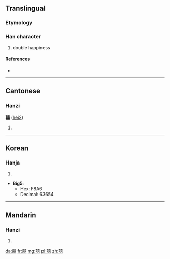 {{commonsrad|30|18}}
==Translingual==

===Etymology===
{{Han compound|喜|喜|t2=happiness|ls=ic}}

===Han character===
{{Han char|rn=30|rad=口|as=18|sn=21|four=4466<sub>1</sub>|canj=土口土口口 (GRGRR)}}

# double happiness

====References====
{{commonscat|Shuang xi|Shuang xi}}
* {{Han ref|kx=0216.051|dj=0438.240|hdz=10707.061|uh=56CD|ud=22221}}

----

==Cantonese==

===Hanzi===
'''囍''' ([[hei2]])

# {{defn|lang=yue|sort=口18}}

----

==Korean==

===Hanja===
{{ko-hanja|hangeul=희|rv=hui|mr=hŭi}}

# {{defn|lang=ko|sort=口18}}

* '''Big5''':
** Hex: F8A6
** Decimal: 63654

----

==Mandarin==

===Hanzi===
{{cmn-hanzi|pin=[[xǐ]] ([[xi3]])|wg=hsi<sup>3</sup>}}

# {{defn|lang=cmn|sort=口18}}

[[da:囍]]
[[fr:囍]]
[[mg:囍]]
[[pl:囍]]
[[zh:囍]]